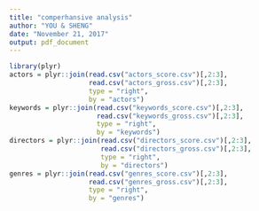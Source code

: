 ```yaml
---
title: "comperhansive analysis"
author: "YOU & SHENG"
date: "November 21, 2017"
output: pdf_document
---
```


```r
library(plyr)
actors = plyr::join(read.csv("actors_score.csv")[,2:3],
                    read.csv("actors_gross.csv")[,2:3],
                    type = "right", 
                    by = "actors")
keywords = plyr::join(read.csv("keywords_score.csv")[,2:3],
                      read.csv("keywords_gross.csv")[,2:3],
                      type = "right", 
                      by = "keywords")
directors = plyr::join(read.csv("directors_score.csv")[,2:3],
                       read.csv("directors_gross.csv")[,2:3],
                       type = "right", 
                       by = "directors")
genres = plyr::join(read.csv("genres_score.csv")[,2:3],
                    read.csv("genres_gross.csv")[,2:3],
                    type = "right", 
                    by = "genres")
```

